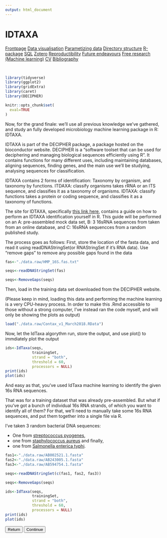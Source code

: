 ```yaml
---
output: html_document
---
```


# IDTAXA

<body id="start">
<div class="topnav">
  <a href='index.html#Frontpage'>Frontpage</a>
  <a href='data-visualisation.html#data-visualisation'>Data visualisation</a>
  <a href='parametized-data-germany.html#parametized-data'>Parametizing data</a>
  <a href='directory-structure.html#directory-structure'>Directory structure</a>
  <a href='creating-a-r-package.html#creating-a-r-package'>R-package</a>
  <a href='sql.html#SQL'>SQL</a>
  <a href='bibliography-using-zotero.html#Bibliography using Zotero'>Zotero</a>
  <a href='open-reproductibility-analysis.html#open-reproductibility-analysis'>Reproductibility</a>
  <a href='future-endeavours.html#future-endeavours'>Future endeavours</a>
  <a href='free-research-project-index.html#free-research-project'> Free research (Machine learning)</a>
  <a href='cv.html#cv'>CV</a>
  <a href='bibliography.html#bibliography'>Bibliography</a>
</div>

&nbsp;

```r
library(tidyverse)
library(ggplot2)
library(gridExtra)
library(caret)
library(DECIPHER)

knitr::opts_chunk$set(
  eval=TRUE
)
```

Now, for the grand finale: we'll use all previous knowledge we've gathered, and study an fully developed microbiology machine learning package in R: IDTAXA. 

IDTAXA is part of the DECIPHER package, a package hosted on the bioconductor website. DECIPHER is a "software toolset that can be used for deciphering and managing biological sequences efficiently using R". It contains functions for many different uses, including maintaining databases, aligning sequences, finding genes, and the main use we'll be studying, analysing sequences for classification. 

IDTAXA contains 2 forms of identification: Taxonomy by organism, and taxonomy by functions. ITDAXA: classify organisms takes rRNA or an ITS sequence, and classifies it as a taxonomy of organisms. IDTAXA: classify functions takes a protein or coding sequence, and classifies it as a taxonomy of functions. 

The site for IDTAXA, specifically [this link here](http://www2.decipher.codes/ClassifyOrganismsCode.html), contains a guide on how to perform an IDTAXA identification yourself in R. This guide will be performed on an A: pre-assembled mock data set, B: 3 16sRNA sequences from taken from an online database, and C: 16sRNA sequencces from a random published study.

The process goes as follows: First, store the location of the fasta data, and read it using readDNAStringSet(or RNAStringSet if it's RNA data). Use "remove gaps" to remove any possible gaps found in the data

```r
fas<-"./data.raw/HMP_16S.fas.txt"

seqs<-readDNAStringSet(fas)

seqs<-RemoveGaps(seqs)
```

Then, load in the training data set downloaded from the DECIPHER website.

(Please keep in mind, loading this data and performing the machine learning is a very CPU-heavy process. In order to make this .Rmd accessible to those without a strong computer, I've instead ran the code myself, and will only be showing the plots as output)

```r
load("./data.raw/Contax_v1_March2018.RData")
```

Now, let the IdTaxa algorythm run, store the output, and use plot() to immdiately plot the output

```r
ids<-IdTaxa(seqs,
            trainingSet,
            strand = "both",
            threshold = 60,
            processors = NULL)
print(ids)
plot(ids)
```

And easy as that, you've used IdTaxa machine learning to identify the given 16s RNA sequences.

That was for a training dataset that was already pre-assembled. But what if you've got a bunch of individual 16s RNA strands, of which you want to identify all of them? For that, we'll need to manually take some 16s RNA sequences, and put them together into a single file via R.

I've taken 3 random bacterial DNA sequences: 

- One from [streptococcus pyogenes](https://www.ncbi.nlm.nih.gov/genome/175?genome_assembly_id=383877), 
- one from [staphylococcus aureus](https://www.ncbi.nlm.nih.gov/genome/154?genome_assembly_id=360991) and finally, 
- one from [Salmonella enterica typhi](https://www.ncbi.nlm.nih.gov/genome/152?genome_assembly_id=299225).

```r
fas1<-"./data.raw/AB002521.1.fasta"
fas2<-"./data.raw/AB243005.1.fasta"
fas3<-"./data.raw/AB594754.1.fasta"

seqs<-readDNAStringSet(c(fas1, fas2, fas3))

seqs<-RemoveGaps(seqs)

ids<-IdTaxa(seqs,
            trainingSet,
            strand = "both",
            threshold = 60,
            processors = NULL)
print(ids)
plot(ids)
```


<div>
  <button class='button button1' onclick="window.location.href='random-forest-in-glass.html#random-forest-in-glass'" type="button">Return</button>
  <button class='button button2' onclick="window.location.href='closing-words.html#closing-words'" type="button">Continue</button>
</div>


